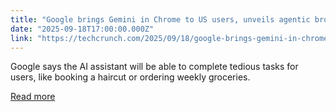 ```yaml
---
title: "Google brings Gemini in Chrome to US users, unveils agentic browsing capabilities, and more"
date: "2025-09-18T17:00:00.000Z"
link: "https://techcrunch.com/2025/09/18/google-brings-gemini-in-chrome-to-us-users-unveils-agentic-browsing-capabilities-and-more/"
---
```


Google says the AI assistant will be able to complete tedious tasks for users, like booking a haircut or ordering weekly groceries. 

[Read more](https://techcrunch.com/2025/09/18/google-brings-gemini-in-chrome-to-us-users-unveils-agentic-browsing-capabilities-and-more/)
